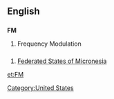 ==English==
[[Category:United States]]
==={{initialism}}===
'''FM'''

#Frequency Modulation

==={{abreviation}}===
# {{geography}} [[Federated States of Micronesia]]

[[et:FM]]